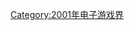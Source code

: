 {{Year by category
| m = 2
| c = 0
| d = 0
| y = 1
| cat = 首发的电子游戏系列
| in = 电子游戏界
| parent = 各年首发的电子游戏系列
| subcat = 2001年面世
| sortkey = Video game
}}

[[Category:2001年电子游戏界|Category:2001年电子游戏界]]